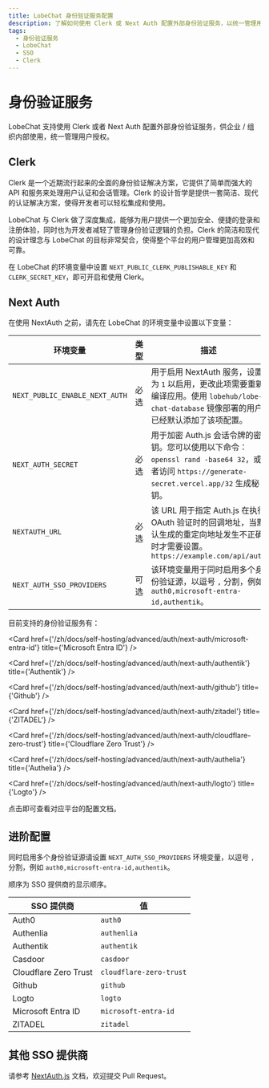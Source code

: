 ```yaml
---
title: LobeChat 身份验证服务配置
description: 了解如何使用 Clerk 或 Next Auth 配置外部身份验证服务，以统一管理用户授权。支持的身份验证服务包括 Auth0、 Azure ID 等。
tags:
  - 身份验证服务
  - LobeChat
  - SSO
  - Clerk
---
```


# 身份验证服务

LobeChat 支持使用 Clerk 或者 Next Auth 配置外部身份验证服务，供企业 / 组织内部使用，统一管理用户授权。

## Clerk

Clerk 是一个近期流行起来的全面的身份验证解决方案，它提供了简单而强大的 API 和服务来处理用户认证和会话管理。Clerk 的设计哲学是提供一套简洁、现代的认证解决方案，使得开发者可以轻松集成和使用。

LobeChat 与 Clerk 做了深度集成，能够为用户提供一个更加安全、便捷的登录和注册体验，同时也为开发者减轻了管理身份验证逻辑的负担。Clerk 的简洁和现代的设计理念与 LobeChat 的目标非常契合，使得整个平台的用户管理更加高效和可靠。

在 LobeChat 的环境变量中设置 `NEXT_PUBLIC_CLERK_PUBLISHABLE_KEY` 和 `CLERK_SECRET_KEY`，即可开启和使用 Clerk。

## Next Auth

在使用 NextAuth 之前，请先在 LobeChat 的环境变量中设置以下变量：

| 环境变量                           | 类型 | 描述                                                                                                           |
| ------------------------------ | -- | ------------------------------------------------------------------------------------------------------------ |
| `NEXT_PUBLIC_ENABLE_NEXT_AUTH` | 必选 | 用于启用 NextAuth 服务，设置为 `1` 以启用，更改此项需要重新编译应用。使用 `lobehub/lobe-chat-database` 镜像部署的用户已经默认添加了该项配置。                |
| `NEXT_AUTH_SECRET`             | 必选 | 用于加密 Auth.js 会话令牌的密钥。您可以使用以下命令： `openssl rand -base64 32`，或者访问 `https://generate-secret.vercel.app/32` 生成秘钥。 |
| `NEXTAUTH_URL`                 | 必选 | 该 URL 用于指定 Auth.js 在执行 OAuth 验证时的回调地址，当默认生成的重定向地址发生不正确时才需要设置。`https://example.com/api/auth`                  |
| `NEXT_AUTH_SSO_PROVIDERS`      | 可选 | 该环境变量用于同时启用多个身份验证源，以逗号 `,` 分割，例如 `auth0,microsoft-entra-id,authentik`。                                       |

目前支持的身份验证服务有：

<Cards>
  <Card href={'/zh/docs/self-hosting/advanced/auth/next-auth/auth0'} title={'Auth0'} />

  <Card href={'/zh/docs/self-hosting/advanced/auth/next-auth/microsoft-entra-id'} title={'Microsoft Entra ID'} />

  <Card href={'/zh/docs/self-hosting/advanced/auth/next-auth/authentik'} title={'Authentik'} />

  <Card href={'/zh/docs/self-hosting/advanced/auth/next-auth/github'} title={'Github'} />

  <Card href={'/zh/docs/self-hosting/advanced/auth/next-auth/zitadel'} title={'ZITADEL'} />

  <Card href={'/zh/docs/self-hosting/advanced/auth/next-auth/cloudflare-zero-trust'} title={'Cloudflare Zero Trust'} />

  <Card href={'/zh/docs/self-hosting/advanced/auth/next-auth/authelia'} title={'Authelia'} />

  <Card href={'/zh/docs/self-hosting/advanced/auth/next-auth/logto'} title={'Logto'} />
</Cards>

点击即可查看对应平台的配置文档。

## 进阶配置

同时启用多个身份验证源请设置 `NEXT_AUTH_SSO_PROVIDERS` 环境变量，以逗号 `,` 分割，例如 `auth0,microsoft-entra-id,authentik`。

顺序为 SSO 提供商的显示顺序。

| SSO 提供商               | 值                       |
| --------------------- | ----------------------- |
| Auth0                 | `auth0`                 |
| Authenlia             | `authenlia`             |
| Authentik             | `authentik`             |
| Casdoor               | `casdoor`               |
| Cloudflare Zero Trust | `cloudflare-zero-trust` |
| Github                | `github`                |
| Logto                 | `logto`                 |
| Microsoft Entra ID    | `microsoft-entra-id`    |
| ZITADEL               | `zitadel`               |

## 其他 SSO 提供商

请参考 [NextAuth.js](https://next-auth.js.org/providers) 文档，欢迎提交 Pull Request。
